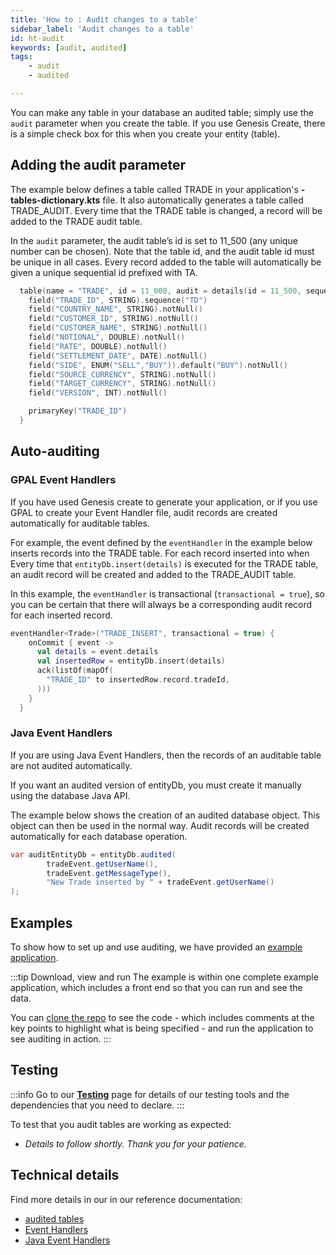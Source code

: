 ```yaml
---
title: 'How to : Audit changes to a table'
sidebar_label: 'Audit changes to a table'
id: ht-audit
keywords: [audit, audited]
tags:
    - audit
    - audited

---
```






You can make any table in your database an audited table; simply use the `audit` parameter when you create the table. If you use Genesis Create, there is a simple check box for this when you create your entity (table).

## Adding the audit parameter
The example below defines a table called TRADE in your application's **-tables-dictionary.kts** file. It also automatically generates a table called TRADE_AUDIT. Every time that the TRADE table is changed, a record will be added to the TRADE audit table.

In the `audit` parameter, the audit table’s id is set to 11_500 (any unique number can be chosen).  Note that the table id, and the audit table id must be unique in all cases.
Every record added to the table will automatically be given a unique sequential id prefixed with TA.

```kotlin
  table(name = "TRADE", id = 11_000, audit = details(id = 11_500, sequence = "TA")) {
    field("TRADE_ID", STRING).sequence("TD")
    field("COUNTRY_NAME", STRING).notNull()
    field("CUSTOMER_ID", STRING).notNull()
    field("CUSTOMER_NAME", STRING).notNull()
    field("NOTIONAL", DOUBLE).notNull()
    field("RATE", DOUBLE).notNull()
    field("SETTLEMENT_DATE", DATE).notNull()
    field("SIDE", ENUM("SELL","BUY")).default("BUY").notNull()
    field("SOURCE_CURRENCY", STRING).notNull()
    field("TARGET_CURRENCY", STRING).notNull()
    field("VERSION", INT).notNull()

    primaryKey("TRADE_ID")
  }
```

## Auto-auditing

### GPAL Event Handlers

If you have used Genesis create to generate your application, or if you use GPAL to create your Event Handler file, audit records are created automatically for auditable tables. 

For example, the event defined by the `eventHandler` in the example below inserts records into the TRADE table. For each record inserted into  when Every time that `entityDb.insert(details)` is executed for the TRADE table, an audit record will be created and added to the TRADE_AUDIT table.

In this example, the `eventHandler` is transactional (`transactional = true`), so you can be certain that there will always be a corresponding audit record for each inserted record.

```kotlin
eventHandler<Trade>("TRADE_INSERT", transactional = true) {
    onCommit { event ->
      val details = event.details
      val insertedRow = entityDb.insert(details)
      ack(listOf(mapOf(
        "TRADE_ID" to insertedRow.record.tradeId,
      )))
    }
  }
```

### Java Event Handlers
If you are using Java Event Handlers, then the records of an auditable table are not audited automatically. 

If you want an audited version of entityDb, you must create it manually using the database Java API.

The example below shows the creation of an audited database object. This object can then be used in the normal way. Audit records will be created automatically for each database operation.

```Java
var auditEntityDb = entityDb.audited(
        tradeEvent.getUserName(),
        tradeEvent.getMessageType(),
        "New Trade inserted by " + tradeEvent.getUserName()
);
```

## Examples
To show how to set up and use auditing, we have provided an [example application](https://github.com/genesiscommunitysuccess/howto-auditing/tree/main). 

:::tip Download, view and run
The example is within one complete example application, which includes a front end so that you can run and see the data. 

You can [clone the repo](https://github.com/genesiscommunitysuccess/howto-auditing/tree/main) to see the code - which includes comments at the key points to highlight what is being specified - and run the application to see auditing in action.
:::

## Testing

:::info
Go to our [**Testing**](/how-to/ht-prepare-test/) page for details of our testing tools and the dependencies that you need to declare.
:::

To test that you audit tables are working as expected:

- *Details to follow shortly. Thank you for your patience.*


## Technical details

Find more details in our in our reference documentation:

- [audited tables](/develop/server-capabilities/data-model/#audited-tables) 
- [Event Handlers](/develop/server-capabilities/core-business-logic-event-handler/)
- [Java Event Handlers](/develop/server-capabilities/core-business-logic-event-handler/#java-event-handlers) 
